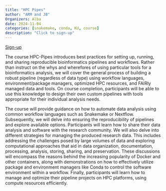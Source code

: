 ```yaml
---
title: "HPC Pipes"
author: "ARM and JB"
Organizers: Alba
date: 2024-11-04
categories: [snakemake, conda, KU, course]
description: "Click to sign-up"
---
```


[Sign-up](https://eventsignup.ku.dk/hpc-pipes)

The course HPC-Pipes introduces best practices for setting up, running, and sharing reproducible bioinformatics pipelines and workflows. Rather than instruct on the whys and wherefores of using particular tools for a bioinformatics analysis, we will cover the general process of building a robust pipeline (regardless of data type) using workflow languages, environment/package managers, optimized HPC resources, and FAIRly managed data and tools. On course completion, participants will be able to  use this knowledge to design their own custom pipelines with tools appropriate for their individual analysis needs.

The course will provide guidance on how to automate data analysis using common workflow languages such as Snakemake or Nextflow. Subsequently, we will delve into ensuring the reproducibility of pipelines and explore available options. Participants will learn how to share their data analysis and software with the research community. We will also delve into different strategies for managing the produced research data. This includes addressing the challenges posed by large volumes of data and exploring computational approaches that aid in data organization, documentation, processing, analysis, storing, sharing, and preservation. These discussions will encompass the reasons behind the increasing popularity of Docker and other containers, along with demonstrations on how to effectively utilize package and environment managers like Conda to control the software environment within a workflow. Finally, participants will learn how to manage and optimize their pipeline projects on HPC platforms, using compute resources efficiently.